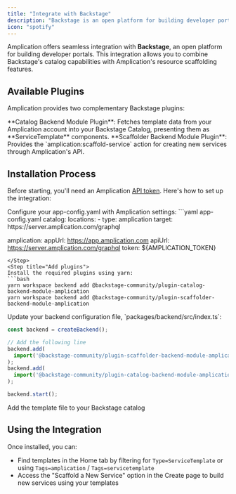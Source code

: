 ```yaml
---
title: "Integrate with Backstage"
description: "Backstage is an open platform for building developer portals. Here's how to integrate Amplication with Backstage."
icon: "spotify"
---
```


Amplication offers seamless integration with **Backstage**, an open platform for building developer portals. This integration allows you to combine Backstage's catalog capabilities with Amplication's resource scaffolding features.

## Available Plugins

Amplication provides two complementary Backstage plugins:

<AccordionGroup>
    <Accordion title="Catalog Backend Module Plugin">
	**Catalog Backend Module Plugin**: Fetches template data from your Amplication account into your Backstage Catalog, presenting them as **ServiceTemplate** components.
    </Accordion>
    <Accordion title="Scaffolder Backend Module Plugin">
        **Scaffolder Backend Module Plugin**: Provides the `amplication:scaffold-service` action for creating new services through Amplication's API.
    </Accordion>
</AccordionGroup>

## Installation Process

Before starting, you'll need an Amplication [API token](/day-zero/api-token-generation). Here's how to set up the integration:

<Steps>
<Step title="Update app-config.yaml">
Configure your app-config.yaml with Amplication settings:
```yaml app-config.yaml
catalog:
  locations:
    - type: amplication
      target: https://server.amplication.com/graphql

amplication:
  appUrl: https://app.amplication.com
  apiUrl: https://server.amplication.com/graphql
  token: ${AMPLICATION_TOKEN}
```
</Step>
<Step title="Add plugins">
Install the required plugins using yarn:
```bash
yarn workspace backend add @backstage-community/plugin-catalog-backend-module-amplication
yarn workspace backend add @backstage-community/plugin-scaffolder-backend-module-amplication
```
</Step>
<Step title="Install the plugins">
Update your backend configuration file, `packages/backend/src/index.ts`:

```ts packages/backend/src/index.ts
const backend = createBackend();

// Add the following line
backend.add(
  import('@backstage-community/plugin-scaffolder-backend-module-amplication'),
);
backend.add(
  import('@backstage-community/plugin-catalog-backend-module-amplication'),
);

backend.start();
```
</Step>
<Step title="Add the action template file">
Add the template file to your Backstage catalog
</Step>
</Steps>

## Using the Integration

Once installed, you can:

- Find templates in the Home tab by filtering for `Type=ServiceTemplate` or using `Tags=amplication` / `Tags=servicetemplate`
- Access the "Scaffold a New Service" option in the Create page to build new services using your templates
